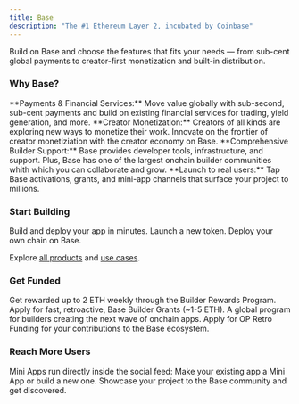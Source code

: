```yaml
---
title: Base
description: "The #1 Ethereum Layer 2, incubated by Coinbase"
---
```


Build on Base and choose the features that fits your needs — from sub-cent global payments to creator-first monetization and built-in distribution.


### Why Base?

<AccordionGroup>
  <Accordion title="Global Economy">
    **Payments & Financial Services:** Move value globally with sub-second,
    sub-cent payments and build on existing financial services for trading,
    yield generation, and more.
  </Accordion>
  <Accordion title="Creator Tools">
    **Creator Monetization:** Creators of all kinds are exploring new ways to
    monetize their work. Innovate on the frontier of creator monetiziation with
    the creator economy on Base.
  </Accordion>
  <Accordion title="Builder Experience">
    **Comprehensive Builder Support:** Base provides developer tools,
    infrastructure, and support. Plus, Base has one of the largest onchain
    builder communities whith which you can collaborate and grow.
  </Accordion>
  <Accordion title="Distribution">
    **Launch to real users:** Tap Base activations, grants, and mini-app
    channels that surface your project to millions.
  </Accordion>
</AccordionGroup>

### Start Building

<CardGroup cols={2}>
  <Card title="Apps" icon="window" href="build-app">
    Build and deploy your app in minutes.
  </Card>
  <Card title="Tokens" icon="coins" href="launch-token">
    Launch a new token.
  </Card>
  <Card title="Chain" icon="link" href="deploy-chain">
    Deploy your own chain on Base.
  </Card>
</CardGroup>

Explore [all products](/get-started/products) and [use cases](/get-started/use-cases).

### Get Funded

<CardGroup cols={2}>
  <Card
    title="Builder Rewards"
    icon="trophy"
    href="https://www.builderscore.xyz/"
  >
    Get rewarded up to 2 ETH weekly through the Builder Rewards Program.
  </Card>
  <Card
    title="Grants"
    icon="hand-holding-dollar"
    href="https://paragraph.com/@grants.base.eth/calling-based-builders"
  >
    Apply for fast, retroactive, Base Builder Grants (~1-5 ETH).
  </Card>
  <Card title="Base Batches" icon="rocket" href="https://www.basebatches.xyz/">
    A global program for builders creating the next wave of onchain apps.
  </Card>
  <Card
    title="Retroactive Funding"
    icon="dollar-sign"
    href="https://atlas.optimism.io/"
  >
    Apply for OP Retro Funding for your contributions to the Base ecosystem.
  </Card>
</CardGroup>

### Reach More Users

<CardGroup cols={2}>
  <Card
    title="Build a Mini App"
    icon="bullhorn"
    href="/base-app/build-with-minikit/quickstart"
  >
    Mini Apps run directly inside the social feed: Make your existing app a Mini
    App or build a new one.
  </Card>
  <Card
    title="Submit to Base Ecosystem Page"
    icon="globe"
    href="https://github.com/base/web?tab=readme-ov-file#updating-the-base-ecosystem-page"
  >
    Showcase your project to the Base community and get discovered.
  </Card>
</CardGroup>
